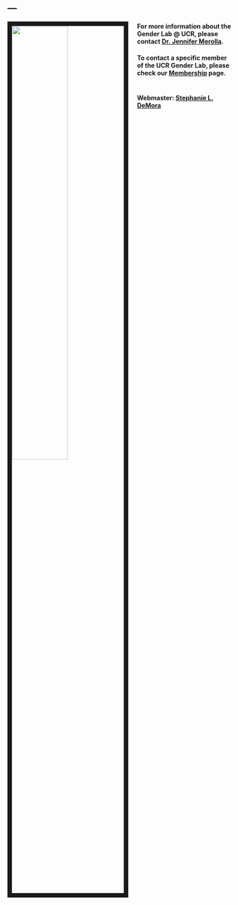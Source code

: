 ---
---

<link rel="stylesheet" href="styles.css" type="text/css">

<img src="images/Political_Science_Students.jpg" style="width:50%; border:10px solid; margin-right: 20px" align="left">



#### For more information about the Gender Lab @ UCR, please contact [Dr. Jennifer Merolla](mailto:merolla@ucr.edu).


#### To contact a specific member of the UCR Gender Lab, please check our [Membership](https://ucr-gender-lab.github.io/membership.html) page.

#

#

#

#

#

#

#

#

#

#

#

#

#

#

#

#

#

#

#

#

#

#

#

#

#

#

#

#

#

#

#

#

#

#

#

#

#

#

#

#

#

#

#

#

#### Webmaster: [Stephanie L. DeMora](www.stephaniedemora.com)
